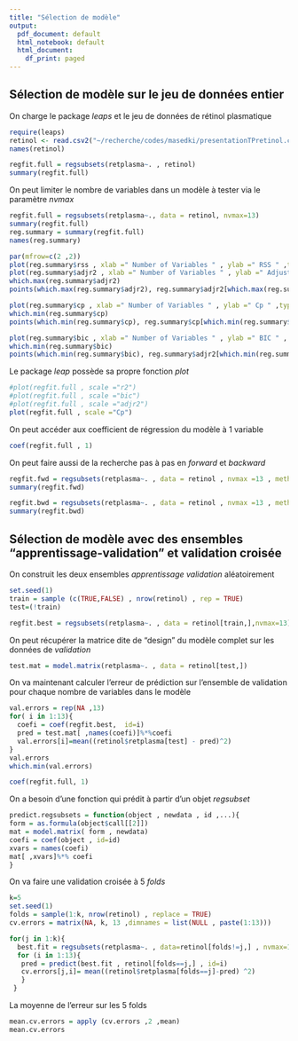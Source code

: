 ```yaml
---
title: "Sélection de modèle"
output:
  pdf_document: default
  html_notebook: default
  html_document:
    df_print: paged
---
```


## Sélection de modèle sur le jeu de données entier

On charge le package *leaps* et le jeu de données de rétinol plasmatique
```r
require(leaps)
retinol <- read.csv2("~/recherche/codes/masedki/presentationTPretinol.csv", header = T)
names(retinol)
```

```r
regfit.full = regsubsets(retplasma~. , retinol)
summary(regfit.full)
```


On peut limiter le nombre de variables dans un modèle à tester via le paramètre *nvmax*

```r
regfit.full = regsubsets(retplasma~., data = retinol, nvmax=13)
summary(regfit.full)
reg.summary = summary(regfit.full)
names(reg.summary)
```


```r
par(mfrow=c(2 ,2))
plot(reg.summary$rss , xlab =" Number of Variables " , ylab =" RSS " ,type ="l")
plot(reg.summary$adjr2 , xlab =" Number of Variables " , ylab =" Adjusted RSq " , type ="l")
which.max(reg.summary$adjr2)
points(which.max(reg.summary$adjr2), reg.summary$adjr2[which.max(reg.summary$adjr2)], col =" red " , cex =2 , pch =20)

plot(reg.summary$cp , xlab =" Number of Variables " , ylab =" Cp " ,type = "l")
which.min(reg.summary$cp)
points(which.min(reg.summary$cp), reg.summary$cp[which.min(reg.summary$cp)], col =" red " , cex =2 , pch =20)

plot(reg.summary$bic , xlab =" Number of Variables " , ylab =" BIC " , type ="l")
which.min(reg.summary$bic)
points(which.min(reg.summary$bic), reg.summary$adjr2[which.min(reg.summary$bic)], col =" red " , cex =2 , pch =20)
```

Le package *leap* possède sa propre fonction *plot*
```r
#plot(regfit.full , scale ="r2")
#plot(regfit.full , scale ="bic")
#plot(regfit.full , scale ="adjr2")
plot(regfit.full , scale ="Cp")

```

On peut accéder aux coefficient de régression du modèle à 1 variable 
```r
coef(regfit.full , 1)
```

On peut faire aussi de la recherche pas à pas en *forward* et *backward*
```r
regfit.fwd = regsubsets(retplasma~. , data = retinol , nvmax =13 , method ="forward")
summary(regfit.fwd)
```

```r
regfit.bwd = regsubsets(retplasma~. , data = retinol , nvmax =13 , method ="backward")
summary(regfit.bwd)
```

## Sélection de modèle avec des ensembles "apprentissage-validation" et validation croisée

On construit les deux ensembles *apprentissage* *validation* aléatoirement
```r
set.seed(1)
train = sample (c(TRUE,FALSE) , nrow(retinol) , rep = TRUE)
test=(!train)
```

```r
regfit.best = regsubsets(retplasma~. , data = retinol[train,],nvmax=13)
```

On peut récupérer la matrice dite de "design" du modèle complet sur les données de *validation*

```r
test.mat = model.matrix(retplasma~. , data = retinol[test,])
```

On va maintenant calculer l'erreur de prédiction sur l'ensemble de validation pour chaque nombre de variables dans le modèle
```r
val.errors = rep(NA ,13)
for( i in 1:13){
  coefi = coef(regfit.best,  id=i)
  pred = test.mat[ ,names(coefi)]%*%coefi
  val.errors[i]=mean((retinol$retplasma[test] - pred)^2)
}
val.errors
which.min(val.errors)
```

```r
coef(regfit.full, 1)
```

On a besoin d'une fonction qui prédit à partir d'un objet *regsubset*
```r
predict.regsubsets = function(object , newdata , id ,...){
form = as.formula(object$call[[2]])
mat = model.matrix( form , newdata)
coefi = coef(object , id=id)
xvars = names(coefi)
mat[ ,xvars]%*% coefi
}
```

On va faire une validation croisée à  5 *folds*
```r
k=5
set.seed(1)
folds = sample(1:k, nrow(retinol) , replace = TRUE)
cv.errors = matrix(NA, k, 13 ,dimnames = list(NULL , paste(1:13)))
```

```r
for(j in 1:k){
  best.fit = regsubsets(retplasma~. , data=retinol[folds!=j,] , nvmax=13)
  for (i in 1:13){
   pred = predict(best.fit , retinol[folds==j,] , id=i)
   cv.errors[j,i]= mean((retinol$retplasma[folds==j]-pred) ^2)
   }
 }
```
La moyenne de l'erreur sur les 5 folds
```r
mean.cv.errors = apply (cv.errors ,2 ,mean)
mean.cv.errors
```


